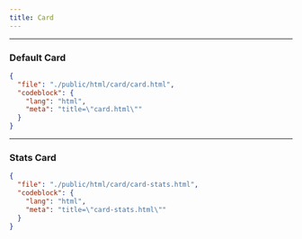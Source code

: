 ```yaml
---
title: Card
---
```


---

### Default Card


<CodePreviewer src="/html/card/card.html" />

```json doc-gen:file
{
  "file": "./public/html/card/card.html",
  "codeblock": {
    "lang": "html",
    "meta": "title=\"card.html\""
  }
}
```

---

### Stats Card

<CodePreviewer src="/html/card/card-stats.html" />

```json doc-gen:file
{
  "file": "./public/html/card/card-stats.html",
  "codeblock": {
    "lang": "html",
    "meta": "title=\"card-stats.html\""
  }
}
```
